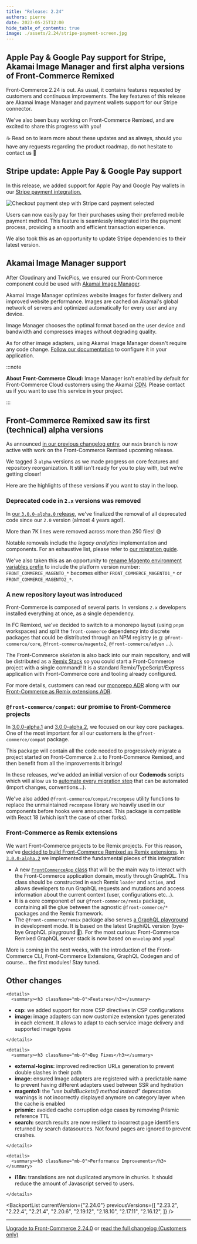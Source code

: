 ```yaml
---
title: "Release: 2.24"
authors: pierre
date: 2023-05-25T12:00
hide_table_of_contents: true
image: ./assets/2.24/stripe-payment-screen.jpg
---
```


## Apple Pay & Google Pay support for Stripe, Akamai Image Manager and first alpha versions of Front-Commerce Remixed

Front-Commerce 2.24 is out. As usual, it contains features requested by
customers and continuous improvements. The key features of this release are
Akamai Image Manager and payment wallets support for our Stripe connector.

We've also been busy working on Front-Commerce Remixed, and are excited to share
this progress with you!

☕ Read on to learn more about these updates and as always, should you have any
requests regarding the product roadmap, do not hesitate to contact us 👋

<!-- truncate -->


## Stripe update: Apple Pay & Google Pay support

In this release, we added support for Apple Pay and Google Pay wallets in our
[Stripe payment integration.](/docs/2.x/advanced/payments/stripe)

![Checkout payment step with Stripe card payment selected](assets/2.24/stripe-payment-screen.jpg)

Users can now easily pay for their purchases using their preferred mobile
payment method. This feature is seamlessly integrated into the payment process,
providing a smooth and efficient transaction experience.

We also took this as an opportunity to update Stripe dependencies to their
latest version.

## Akamai Image Manager support

After Cloudinary and TwicPics, we ensured our Front-Commerce component could be
used with
[Akamai Image Manager](https://www.akamai.com/products/image-and-video-manager).

Akamai Image Manager optimizes website images for faster delivery and improved
website performance. Images are cached on Akamai's global network of servers and
optimized automatically for every user and any device.

Image Manager chooses the optimal format based on the user device and bandwidth
and compresses images without degrading quality.

As for other image adapters, using Akamai Image Manager doesn't require any code
change.
[Follow our documentation](/docs/2.x/advanced/images-adapters/akamai-image-manager)
to configure it in your application.

:::note

**About Front-Commerce Cloud:** Image Manager isn't enabled by default for
Front-Commerce Cloud customers using the Akamai
<abbr title="Content Delivery Network">CDN</abbr>. Please <ContactLink>contact
us</ContactLink> if you want to use this service in your project.

:::

## Front-Commerce Remixed saw its first (technical) alpha versions

As announced
[in our previous changelog entry](/changelog/front-commerce-2.23#the-front-commerce-dj-team-has-started-to-remix-it),
our `main` branch is now active with work on the Front-Commerce Remixed upcoming
release.

We tagged 3 `alpha` versions as we made progress on core features and repository
reorganization. It still isn't ready for you to play with, but we're getting
closer!

Here are the highlights of these versions if you want to stay in the loop.

### Deprecated code in `2.x` versions was removed

In
[our `3.0.0-alpha.0` release](https://gitlab.blackswift.cloud/front-commerce/front-commerce/-/releases/3.0.0-alpha.0),
we've finalized the removal of all deprecated code since our `2.0` version
(almost 4 years ago!).

More than 7K lines were removed across more than 250 files! 😅

Notable removals include the _legacy analytics_ implementation and components.
For an exhaustive list, please refer to
[our migration guide](/docs/3.x/migration/deprecated-code-removal).

We've also taken this as an opportunity to
[rename Magento environment variables prefix](/docs/3.x/migration/manual-migration#magento)
to include the platform version number: `FRONT_COMMERCE_MAGENTO_*` becomes
either `FRONT_COMMERCE_MAGENTO1_*` or `FRONT_COMMERCE_MAGENTO2_*`.

### A new repository layout was introduced

Front-Commerce is composed of several parts. In versions `2.x` developers
installed everything at once, as a single dependency.

In FC Remixed, we've decided to switch to a monorepo layout (using `pnpm`
workspaces) and split the `front-commerce` dependency into discrete packages
that could be distributed through an NPM registry (e.g: `@front-commerce/core`,
`@front-commerce/magento2`, `@front-commerce/adyen` …).

The Front-Commerce _skeleton_ is also back into our main repository, and will be
distributed as a [Remix Stack](https://remix.run/docs/en/main/pages/stacks) so
you could start a Front-Commerce project with a single command! It is a standard
Remix/TypeScript/Express application with Front-Commerce core and tooling
already configured.

For more details, customers can read our
[monorepo <abbr title="Architecture Decision Record">ADR</abbr>](https://gitlab.blackswift.cloud/front-commerce/front-commerce/-/blob/main/docs/adr/0007-monorepo-distribution-tooling.md)
along with our
[Front-Commerce as Remix extensions <abbr title="Architecture Decision Record">ADR</abbr>](https://gitlab.blackswift.cloud/front-commerce/front-commerce/-/blob/main/docs/adr/0008-front-commerce-as-remix-extensions.md).

### `@front-commerce/compat`: our promise to Front-Commerce projects

In
[3.0.0-alpha.1](https://gitlab.blackswift.cloud/front-commerce/front-commerce/-/releases/3.0.0-alpha.1#front-commercecompat)
and
[3.0.0-alpha.2](https://gitlab.blackswift.cloud/front-commerce/front-commerce/-/releases/3.0.0-alpha.2#front-commercecompat),
we focused on our key core packages. One of the most important for all our
customers is the `@front-commerce/compat` package.

This package will contain all the code needed to progressively migrate a project
started on Front-Commerce `2.x` to Front-Commerce Remixed, and then benefit from
all the improvements it brings!

In these releases, we've added an initial version of our **Codemods** scripts
which will allow us to
[automate every migration step](/docs/3.x/migration/automated-migration) that
can be automated (import changes, conventions…).

We've also added `@front-commerce/compat/recompose` utility functions to replace
the unmaintained `recompose` library we heavily used in our components before
hooks were announced. This package is compatible with React 18 (which isn't the
case of other forks).

### Front-Commerce as Remix extensions

We want Front-Commerce projects to be Remix projects. For this reason, we've
[decided to build Front-Commerce Remixed as Remix extensions](https://gitlab.blackswift.cloud/front-commerce/front-commerce/-/blob/main/docs/adr/0008-front-commerce-as-remix-extensions.md).
In
[`3.0.0-alpha.2`](https://gitlab.blackswift.cloud/front-commerce/front-commerce/-/releases/3.0.0-alpha.2#front-commercecompat)
we implemented the fundamental pieces of this integration:

- A new
  [`FrontCommerceApp` class](/docs/3.x/api-reference/front-commerce-remix/front-commerce-app)
  that will be the main way to interact with the Front-Commerce application
  domain, mostly through GraphQL. This class should be constructed in each Remix
  `loader` and `action`, and allows developers to run GraphQL requests and
  mutations and access information about the current context (user,
  configurations etc…).
- It is a core component of our `@front-commerce/remix` package, containing all
  the glue between the agnostic `@front-commerce/*` packages and the Remix
  framework.
- The `@front-commerce/remix` package also serves
  [a GraphQL playground](/docs/3.x/api-reference/front-commerce-remix/graphql-over-http#graphql-playground)
  in development mode. It is based on the latest GraphiQL version (bye-bye
  GraphQL playground 👋). For the most curious: Front-Commerce Remixed GraphQL
  server stack is now based on `envelop` and `yoga`!

More is coming in the next weeks, with the introduction of the Front-Commerce
CLI, Front-Commerce Extensions, GraphQL Codegen and of course… the first
modules! Stay tuned.

## Other changes

```mdx-code-block
<details>
  <summary><h3 className="mb-0">Features</h3></summary>
```

- **csp:** we added support for more CSP directives in CSP configurations
- **image:** image adapters can now customize extension types generated in each
  element. It allows to adapt to each service image delivery and supported image
  types

```mdx-code-block
</details>
```

```mdx-code-block
<details>
  <summary><h3 className="mb-0">Bug Fixes</h3></summary>
```

- **external-logins:** improved redirection URLs generation to prevent double
  slashes in their path
- **image:** ensured Image adapters are registered with a predictable name to
  prevent having different adapters used between SSR and hydration
- **magento1:** the _"use buildBuckets() method instead"_ deprecation warnings
  is not incorrectly displayed anymore on category layer when the cache is
  enabled
- **prismic:** avoided cache corruption edge cases by removing Prismic reference
  TTL
- **search:** search results are now resilient to incorrect page identifiers
  returned by search datasources. Not found pages are ignored to prevent
  crashes.

```mdx-code-block
</details>
```

```mdx-code-block
<details>
  <summary><h3 className="mb-0">Performance Improvements</h3></summary>
```

- **i18n:** translations are not duplicated anymore in chunks. It should reduce
  the amount of Javascript served to users.

```mdx-code-block
</details>
```

<BackportList
  currentVersion={"2.24.0"}
  previousVersions={[
    "2.23.2",
    "2.22.4",
    "2.21.4",
    "2.20.6",
    "2.19.12",
    "2.18.10",
    "2.17.11",
    "2.16.12",
  ]}
/>

<hr />

<ChangelogFooter>

[Upgrade to Front-Commerce 2.24.0](/docs/2.x/appendices/migration-guides#2230---2240)
or
[read the full changelog (Customers only)](https://gitlab.blackswift.cloud/front-commerce/front-commerce/-/releases/2.24.0)

</ChangelogFooter>

